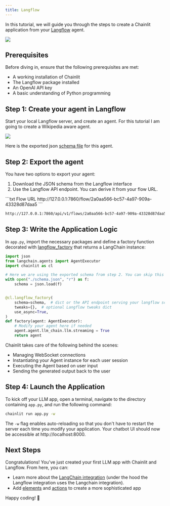 ```yaml
---
title: Langflow
---
```


In this tutorial, we will guide you through the steps to create a Chainlit application from your [Langflow](https://github.com/logspace-ai/langflow) agent.

<Frame caption="Preview of the app you'll build">
  <img src="/images/langflow-example.gif" />
</Frame>

## Prerequisites

Before diving in, ensure that the following prerequisites are met:

- A working installation of Chainlit
- The Langflow package installed
- An OpenAI API key
- A basic understanding of Python programming

## Step 1: Create your agent in Langflow

Start your local Langflow server, and create an agent. For this tutorial I am going to create a Wikipedia aware agent.

<Frame caption="Langflow graph of the agent">
  <img src="/images/langflow-graph.png" />
</Frame>

Here is the exported json [schema file](https://chainlit-cloud.s3.eu-west-3.amazonaws.com/docs/langflow_schema.json) for this agent.

## Step 2: Export the agent

You have two options to export your agent:

1. Download the JSON schema from the Langflow interface
2. Use the Langflow API endpoint. You can derive it from your flow URL.

<CodeGroup>
```txt Flow URL
http://127.0.0.1:7860/flow/2a0aa566-bc57-4a97-909a-43328d87daa5
```

```txt API endpoint
http://127.0.0.1:7860/api/v1/flows/2a0aa566-bc57-4a97-909a-43328d87daa5
```

</CodeGroup>

## Step 3: Write the Application Logic

In `app.py`, import the necessary packages and define a factory function decorated with [langflow_factory](/api-reference/langflow/langflow-factory) that returns a LangChain instance:

```python app.py
import json
from langchain.agents import AgentExecutor
import chainlit as cl

# Here we are using the exported schema from step 2. You can skip this step if you are planning to directly pass the API endpoint
with open("./schema.json", "r") as f:
    schema = json.load(f)


@cl.langflow_factory(
    schema=schema,  # dict or the API endpoint serving your langflow schema
    tweaks={},  # optional Langflow tweaks dict
    use_async=True,
)
def factory(agent: AgentExecutor):
    # Modify your agent here if needed
    agent.agent.llm_chain.llm.streaming = True
    return agent
```

Chainlit takes care of the following behind the scenes:

- Managing WebSocket connections
- Instantiating your Agent instance for each user session
- Executing the Agent based on user input
- Sending the generated output back to the user

## Step 4: Launch the Application

To kick off your LLM app, open a terminal, navigate to the directory containing `app.py`, and run the following command:

```bash
chainlit run app.py -w
```

The `-w` flag enables auto-reloading so that you don't have to restart the server each time you modify your application. Your chatbot UI should now be accessible at http://localhost:8000.

## Next Steps

Congratulations! You've just created your first LLM app with Chainlit and Langflow. From here, you can:

- Learn more about the [LangChain integration](/api-reference/langchain) (under the hood the Langflow integration uses the Langchain integration).
- Add [elements](/concepts/elements) and [actions](/concepts/actions) to create a more sophisticated app

Happy coding! 🎉
